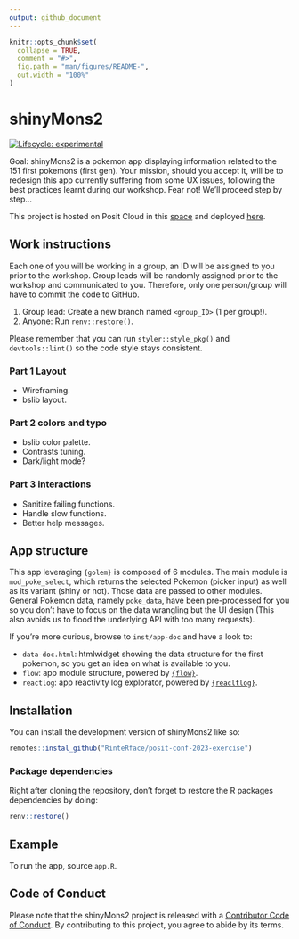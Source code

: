 ```yaml
---
output: github_document
---
```


<!-- README.md is generated from README.Rmd. Please edit that file -->

```r
knitr::opts_chunk$set(
  collapse = TRUE,
  comment = "#>",
  fig.path = "man/figures/README-",
  out.width = "100%"
)
```

# shinyMons2

<!-- badges: start -->
[![Lifecycle: experimental](https://img.shields.io/badge/lifecycle-experimental-orange.svg)](https://lifecycle.r-lib.org/articles/stages.html#experimental)
<!-- badges: end -->

Goal: shinyMons2 is a pokemon app displaying information related to the 151 first pokemons (first gen). Your mission, should you accept it, will be to redesign this app currently suffering from some UX issues, following the best practices learnt during our workshop. Fear not! We'll proceed step by step... 

This project is hosted on Posit Cloud in this [space](https://posit.cloud/spaces/400773/join?access_code=ajwkws91bhF-IhEXDVWH9-0mukSUF3jiETCkzrgt) and deployed [here](https://dgranjon.shinyapps.io/shinyMonsUgly).

## Work instructions

Each one of you will be working in a group, an ID will be assigned to you prior to the workshop. Group leads will be randomly assigned prior to the workshop and communicated to you. Therefore, only one person/group will have to commit the code to GitHub.

1. Group lead: Create a new branch named `<group_ID>` (1 per group!).
2. Anyone: Run `renv::restore()`.

Please remember that you can run `styler::style_pkg()` and `devtools::lint()` so the code style stays consistent.

### Part 1 Layout 
- Wireframing.
- bslib layout.

### Part 2 colors and typo
- bslib color palette.
- Contrasts tuning.
- Dark/light mode?

### Part 3 interactions
- Sanitize failing functions.
- Handle slow functions.
- Better help messages.

## App structure

This app leveraging `{golem}` is composed of 6 modules. The main module is `mod_poke_select`, which returns the selected Pokemon (picker input) as well as its variant (shiny or not). Those data are passed to other modules. General Pokemon data, namely `poke_data`, have been pre-processed for you so you don't have to focus on the data wrangling but the UI design (This also avoids us to flood the underlying API with too many requests).

If you're more curious, browse to `inst/app-doc` and have a look to:

- `data-doc.html`: htmlwidget showing the data structure for the first pokemon, so you get an idea on what is available to you.
- `flow`: app module structure, powered by [`{flow}`](https://github.com/moodymudskipper/flow).
- `reactlog`: app reactivity log explorator, powered by [`{reacltlog}`](https://rstudio.github.io/reactlog/).

## Installation

You can install the development version of shinyMons2 like so:

``` r
remotes::instal_github("RinteRface/posit-conf-2023-exercise")
```

### Package dependencies

Right after cloning the repository, don't forget to restore the R packages dependencies by doing:

```r
renv::restore()
```

## Example

To run the app, source `app.R`.

## Code of Conduct
  
  Please note that the shinyMons2 project is released with a [Contributor Code of Conduct](https://contributor-covenant.org/version/2/1/CODE_OF_CONDUCT.html). By contributing to this project, you agree to abide by its terms.

